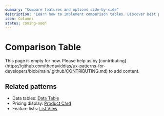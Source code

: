 ```yaml
---
summary: "Compare features and options side-by-side"
description: "Learn how to implement comparison tables. Discover best practices for feature comparisons, pricing tables, and decision matrices."
icon: Columns
status: coming-soon
---
```



# Comparison Table

<Callout type="warning">
  This page is empty for now. Please help us by
  [contributing](https://github.com/thedaviddias/ux-patterns-for-developers/blob/main/.github/CONTRIBUTING.md)
  to add content.
</Callout>

## Related patterns

- Data tables: [Data Table](/patterns/data-display/table)
- Pricing display: [Product Card](/patterns/e-commerce/product-card)
- Feature lists: [List View](/patterns/data-display/list-view)